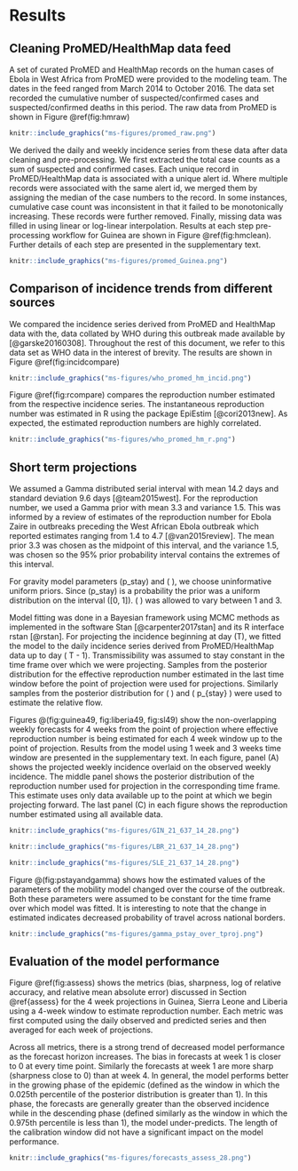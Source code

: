 # Results

## Cleaning ProMED/HealthMap data feed
A set of curated ProMED and HealthMap records on the human cases of 
Ebola in West Africa from ProMED were provided to the modeling
team. The dates in the feed ranged from March 2014 to October 2016.
The data set recorded the cumulative number of suspected/confirmed
cases and suspected/confirmed deaths in this period. 
The raw data from ProMED is shown in Figure \@ref(fig:hmraw)

```r
knitr::include_graphics("ms-figures/promed_raw.png")
```
We derived the daily and weekly incidence series from these data after 
data cleaning and pre-processing. We first extracted the total case
counts as a sum of suspected and confirmed cases. Each unique record 
in ProMED/HealthMap data is associated with a unique alert id.  Where
multiple records were associated with the same alert id, we merged
them by assigning the median of the case numbers to the record. In
some instances, cumulative case count was inconsistent in that it
failed to be monotonically increasing. These records were further 
removed.  Finally, missing data was filled in using linear or log-linear
interpolation. Results at each step pre-processing workflow for Guinea
are shown in Figure \@ref(fig:hmclean). Further details of each step
are presented in the supplementary text.


```r
knitr::include_graphics("ms-figures/promed_Guinea.png")
```

## Comparison of incidence trends from different sources

We compared the incidence series derived from ProMED and HealthMap
data with the, data collated by WHO during this outbreak made
available by [@garske20160308]. Throughout the rest of this document, 
we refer to this data set as WHO data in the interest of brevity.
The results are shown in Figure \@ref(fig:incidcompare)

```r
knitr::include_graphics("ms-figures/who_promed_hm_incid.png")
```

Figure \@ref(fig:rcompare) compares the reproduction number estimated 
from the respective incidence series. The instantaneous reproduction
number was estimated in R using the package EpiEstim [@cori2013new]. 
As expected, the estimated reproduction numbers are highly correlated.


```r
knitr::include_graphics("ms-figures/who_promed_hm_r.png")
```


## Short term projections

We assumed a Gamma distributed serial interval with mean 14.2 
days and standard deviation 9.6 days [@team2015west]. 
For the reproduction number, we used a Gamma prior with mean 
3.3 and variance 1.5. This was informed by a review of 
estimates of the reproduction number for Ebola Zaire in 
outbreaks preceding the West African Ebola outbreak which 
reported estimates ranging from 1.4 to 4.7 [@van2015review]. 
The mean prior 3.3 was chosen as the midpoint of this interval, 
and the variance 1.5, was chosen so the 95% prior probability
interval contains the extremes of this interval.

For gravity model parameters \(p_stay\) and \( \gamma\), we choose
uninformative uniform priors. Since \(p_stay\) is a probability
the prior was a uniform distribution on the interval \([0, 1]\).
\( \gamma \) was allowed to vary between 1 and 3.

Model fitting was done in a Bayesian framework using MCMC
methods as implemented in the software Stan [@carpenter2017stan] 
and its R interface rstan [@rstan]. For projecting the incidence
beginning at day \(T\), we fitted the model to the daily
incidence series derived from ProMED/HealthMap data up to day
\( T - 1\). Transmissibility was assumed to stay constant in the
time frame over which we were projecting. Samples from the 
posterior distribution for the effective reproduction
number estimated in the last time window before the point of
projection were used for projections. Similarly samples from the
posterior distribution for \( \gamma \) and \( p_{stay} \) were
used to estimate the relative flow.

Figures \@(fig:guinea49, fig:liberia49, fig:sl49) show the
non-overlapping weekly forecasts for 4 weeks from the point of 
projection where effective 
reproduction number is being estimated for each 4 week window 
up to the point of projection. Results from the model using
1 week and 3 weeks time window are presented in the supplementary 
text. In each figure, panel (A) shows the projected weekly 
incidence overlaid on the observed weekly incidence. The middle 
panel shows the posterior distribution of the reproduction
number used for projection in the corresponding time frame. This
estimate uses only data available up to the point at which we
begin projecting forward. The last panel (C) in each figure 
shows the reproduction number estimated using all available data.


```r
knitr::include_graphics("ms-figures/GIN_21_637_14_28.png")
```


```r
knitr::include_graphics("ms-figures/LBR_21_637_14_28.png")
```


```r
knitr::include_graphics("ms-figures/SLE_21_637_14_28.png")
```

Figure \@(fig:pstayandgamma) shows how the estimated values of 
the parameters of the mobility model changed over the course of
the outbreak. Both these parameters were assumed to be constant
for the time frame over which model was fitted. It is interesting
to note that the change in estimated indicates decreased probability
of travel across national borders.

```r
knitr::include_graphics("ms-figures/gamma_pstay_over_tproj.png")
```
## Evaluation of the model performance

Figure \@ref(fig:assess) shows the metrics (bias,
sharpness, log of relative accuracy, and relative mean absolute error) 
discussed in Section \@ref{assess} for the 4 week projections in 
Guinea, Sierra Leone and Liberia using a 4-week window to estimate
reproduction number. Each metric was first computed using the daily
observed and predicted series and then averaged for each week of
projections.

Across all metrics, there is a strong trend of decreased model
performance as the forecast horizon increases. The bias in forecasts
at week 1 is closer to 0 at every time point. Similarly the forecasts
at week 1 are more sharp (sharpness close to 0) than at week 4. In
general, the model performs better in the growing phase of the
epidemic (defined as the window in which the 0.025th percentile of the
posterior distribution is greater than 1). In this phase, the
forecasts are generally greater than the observed incidence while in 
the descending phase (defined similarly as the window in which the 
0.975th percentile is less than 1), the model under-predicts. The
length of the calibration window did not have a significant impact on 
the model performance.




```r
knitr::include_graphics("ms-figures/forecasts_assess_28.png")
```
